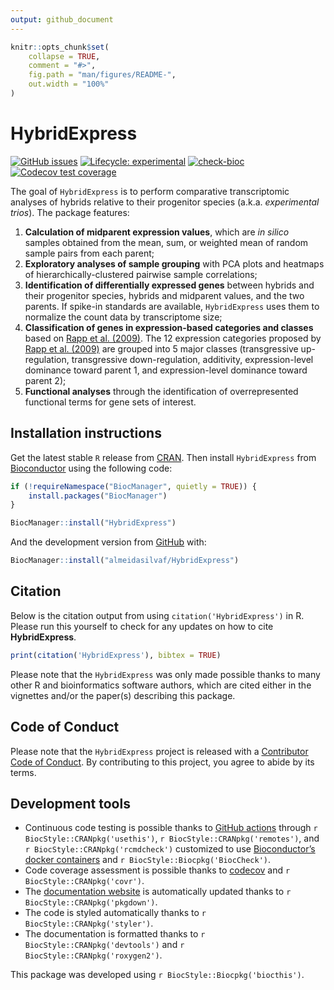 ```yaml
---
output: github_document
---
```


<!-- README.md is generated from README.Rmd. Please edit that file -->

```r
knitr::opts_chunk$set(
    collapse = TRUE,
    comment = "#>",
    fig.path = "man/figures/README-",
    out.width = "100%"
)
```

# HybridExpress

<!-- badges: start -->
[![GitHub issues](https://img.shields.io/github/issues/almeidasilvaf/HybridExpress)](https://github.com/almeidasilvaf/HybridExpress/issues)
[![Lifecycle: experimental](https://img.shields.io/badge/lifecycle-experimental-orange.svg)](https://lifecycle.r-lib.org/articles/stages.html#experimental)
[![check-bioc](https://github.com/almeidasilvaf/HybridExpress/actions/workflows/rworkflows.devel.yml/badge.svg)](https://github.com/almeidasilvaf/HybridExpress/actions/workflows/rworkflows.devel.yml)
[![Codecov test coverage](https://codecov.io/gh/almeidasilvaf/HybridExpress/branch/devel/graph/badge.svg)](https://app.codecov.io/gh/almeidasilvaf/HybridExpress?branch=devel)
<!-- badges: end -->

The goal of `HybridExpress` is to perform comparative transcriptomic analyses
of hybrids relative to their progenitor species (a.k.a. *experimental trios*).
The package features:

1. **Calculation of midparent expression values**, which are *in silico* 
samples obtained from the mean, sum, or weighted mean of random sample pairs
from each parent;
2. **Exploratory analyses of sample grouping** with PCA plots and heatmaps
of hierarchically-clustered pairwise sample correlations;
3. **Identification of differentially expressed genes** between hybrids and
their progenitor species, hybrids and midparent values, and the two parents.
If spike-in standards are available, `HybridExpress` uses them to normalize
the count data by transcriptome size;
4. **Classification of genes in expression-based categories and classes**
based on [Rapp et al. (2009)](https://doi.org/10.1186/1741-7007-7-18). The 12
expression categories 
proposed by [Rapp et al. (2009)](https://doi.org/10.1186/1741-7007-7-18) are
grouped into 5 major classes (transgressive up-regulation, transgressive
down-regulation, additivity, expression-level dominance toward parent 1,
and expression-level dominance toward parent 2);
5. **Functional analyses** through the identification of overrepresented
functional terms for gene sets of interest.


## Installation instructions

Get the latest stable `R` release from [CRAN](http://cran.r-project.org/). Then install `HybridExpress` from [Bioconductor](http://bioconductor.org/) using the following code:

```r
if (!requireNamespace("BiocManager", quietly = TRUE)) {
    install.packages("BiocManager")
}

BiocManager::install("HybridExpress")
```

And the development version from [GitHub](https://github.com/almeidasilvaf/HybridExpress) with:

```r
BiocManager::install("almeidasilvaf/HybridExpress")
```

## Citation

Below is the citation output from using `citation('HybridExpress')` in R. Please
run this yourself to check for any updates on how to cite __HybridExpress__.

```r
print(citation('HybridExpress'), bibtex = TRUE)
```

Please note that the `HybridExpress` was only made possible thanks to many other R and bioinformatics software authors, which are cited either in the vignettes and/or the paper(s) describing this package.

## Code of Conduct

Please note that the `HybridExpress` project is released with a [Contributor Code of Conduct](http://bioconductor.org/about/code-of-conduct/). By contributing to this project, you agree to abide by its terms.

## Development tools

* Continuous code testing is possible thanks to [GitHub actions](https://www.tidyverse.org/blog/2020/04/usethis-1-6-0/)  through `r BiocStyle::CRANpkg('usethis')`, `r BiocStyle::CRANpkg('remotes')`, and `r BiocStyle::CRANpkg('rcmdcheck')` customized to use [Bioconductor's docker containers](https://www.bioconductor.org/help/docker/) and `r BiocStyle::Biocpkg('BiocCheck')`.
* Code coverage assessment is possible thanks to [codecov](https://codecov.io/gh) and `r BiocStyle::CRANpkg('covr')`.
* The [documentation website](http://almeidasilvaf.github.io/HybridExpress) is automatically updated thanks to `r BiocStyle::CRANpkg('pkgdown')`.
* The code is styled automatically thanks to `r BiocStyle::CRANpkg('styler')`.
* The documentation is formatted thanks to `r BiocStyle::CRANpkg('devtools')` and `r BiocStyle::CRANpkg('roxygen2')`.

This package was developed using `r BiocStyle::Biocpkg('biocthis')`.

